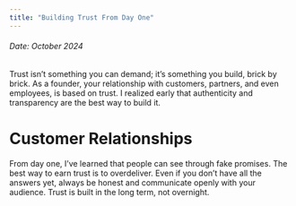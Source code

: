```yaml
---
title: "Building Trust From Day One"
---
```



<h6>Date: October 2024</h6>

<div className={styles.preserve}>


Trust isn’t something you can demand; it’s something you build, brick by brick. As a founder, your relationship with customers, partners, and even employees, is based on trust. I realized early that authenticity and transparency are the best way to build it.



<h1>Customer Relationships</h1>
From day one, I’ve learned that people can see through fake promises. The best way to earn trust is to overdeliver. Even if you don’t have all the answers yet, always be honest and communicate openly with your audience. Trust is built in the long term, not overnight.



</div>